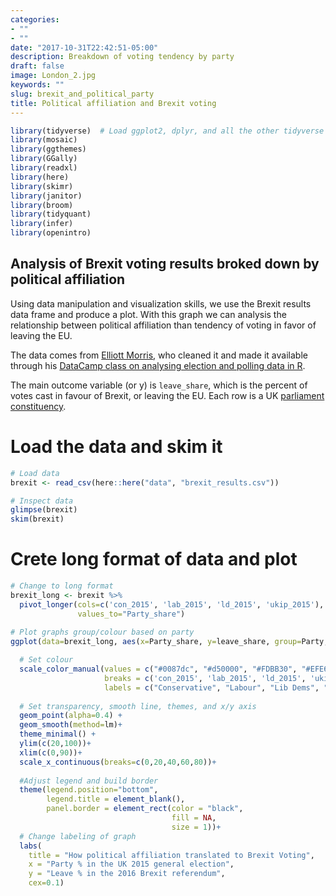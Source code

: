 ```yaml
---
categories:
- ""
- ""
date: "2017-10-31T22:42:51-05:00"
description: Breakdown of voting tendency by party 
draft: false
image: London_2.jpg
keywords: ""
slug: brexit_and_political_party
title: Political affiliation and Brexit voting 
---
```


```r
library(tidyverse)  # Load ggplot2, dplyr, and all the other tidyverse packages
library(mosaic)
library(ggthemes)
library(GGally)
library(readxl)
library(here)
library(skimr)
library(janitor)
library(broom)
library(tidyquant)
library(infer)
library(openintro)
```
## Analysis of Brexit voting results broked down by political affiliation 

Using data manipulation and visualization skills, we use the Brexit results data frame and produce a plot. With this graph we can analysis the relationship between political affiliation than tendency of voting in favor of leaving the EU. 

The data comes from [Elliott Morris](https://www.thecrosstab.com/), who cleaned it and made it available through his [DataCamp class on analysing election and polling data in R](https://www.datacamp.com/courses/analyzing-election-and-polling-data-in-r).

The main outcome variable (or y) is `leave_share`, which is the percent of votes cast in favour of Brexit, or leaving the EU. Each row is a UK [parliament constituency](https://en.wikipedia.org/wiki/United_Kingdom_Parliament_constituencies).

# Load the data and skim it 
```r
# Load data
brexit <- read_csv(here::here("data", "brexit_results.csv"))

# Inspect data
glimpse(brexit)
skim(brexit)
```

# Crete long format of data and plot 
```r

# Change to long format
brexit_long <- brexit %>%  
  pivot_longer(cols=c('con_2015', 'lab_2015', 'ld_2015', 'ukip_2015'), names_to= "Party", 
               values_to="Party_share") 
  
# Plot graphs group/colour based on party   
ggplot(data=brexit_long, aes(x=Party_share, y=leave_share, group=Party, colour=Party)) +

  # Set colour
  scale_color_manual(values = c("#0087dc", "#d50000", "#FDBB30", "#EFE600"), 
                     breaks = c('con_2015', 'lab_2015', 'ld_2015', 'ukip_2015'),
                     labels = c("Conservative", "Labour", "Lib Dems", "UKIP"))+
 
  # Set transparency, smooth line, themes, and x/y axis 
  geom_point(alpha=0.4) +
  geom_smooth(method=lm)+
  theme_minimal() + 
  ylim(c(20,100))+
  xlim(c(0,90))+
  scale_x_continuous(breaks=c(0,20,40,60,80))+
  
  #Adjust legend and build border 
  theme(legend.position="bottom", 
        legend.title = element_blank(),
        panel.border = element_rect(color = "black",
                                    fill = NA,
                                    size = 1))+
  # Change labeling of graph
  labs(
    title = "How political affiliation translated to Brexit Voting",
    x = "Party % in the UK 2015 general election",
    y = "Leave % in the 2016 Brexit referendum", 
    cex=0.1)
  
```